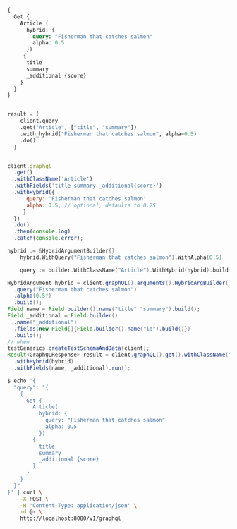 
<Tabs groupId="languages">
<TabItem value="graphql" label="GraphQL">

```graphql
{
  Get {
    Article (
      hybrid: {
        query: "Fisherman that catches salmon"
        alpha: 0.5
      })
     {
      title
      summary
      _additional {score}
    }
  }
}

```

</TabItem>
<TabItem value="py" label="Python">

```python

result = (
    client.query
    .get("Article", ["title", "summary"])
    .with_hybrid("Fisherman that catches salmon", alpha=0.5)
    .do()
  )

```

</TabItem>
<TabItem value="js" label="JavaScript">

```js

client.graphql
  .get()
  .withClassName('Article')
  .withFields('title summary _additional{score}')
  .withHybrid({
      query: 'Fisherman that catches salmon'
      alpha: 0.5, // optional, defaults to 0.75
     }
  })
  .do()
  .then(console.log)
  .catch(console.error);

```

</TabItem>
<TabItem value="go" label="Go">

```go
hybrid := &HybridArgumentBuilder{}
	hybrid.WithQuery("Fisherman that catches salmon").WithAlpha(0.5)

	query := builder.WithClassName("Article").WithHybrid(hybrid).build()

```

</TabItem>
<TabItem value="java" label="Java">

```java
HybridArgument hybrid = client.graphQL().arguments().HybridArgBuilder()
  .query("Fisherman that catches salmon")
  .alpha(0.5f)
  .build();
Field name = Field.builder().name("title" "summary").build();
Field _additional = Field.builder()
  .name("_additional")
  .fields(new Field[]{Field.builder().name("id").build()})
  .build();
// when
testGenerics.createTestSchemaAndData(client);
Result<GraphQLResponse> result = client.graphQL().get().withClassName("Article")
  .withHybrid(hybrid)
  .withFields(name, _additional).run();

```

</TabItem>
<TabItem value="curl" label="Curl">

```bash
$ echo '{ 
  "query": "{
    {
      Get {
        Article(
          hybrid: {
            query: "Fisherman that catches salmon"
            alpha: 0.5
          })
        {
          title
          summary
          _additional {score}
        }
      }
    }
  }"
}' | curl \
    -X POST \
    -H 'Content-Type: application/json' \
    -d @- \
    http://localhost:8080/v1/graphql

```

</TabItem>
</Tabs>
